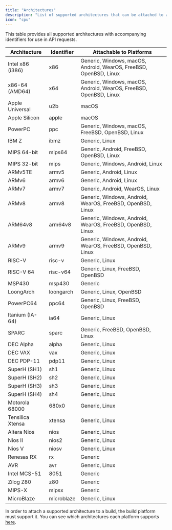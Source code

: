 ```yaml
---
title: "Architectures"
description: "List of supported architectures that can be attached to a build."
icon: "cpu"
---
```


This table provides all supported architectures with accompanying identifiers for use in API requests.

| Architecture     | Identifier | Attachable to Platforms                                           |
|------------------|------------|-------------------------------------------------------------------|
| Intel x86 (i386) | x86        | Generic, Windows, macOS, Android, WearOS, FreeBSD, OpenBSD, Linux |
| x86-64 (AMD64)   | x64        | Generic, Windows, macOS, Android, WearOS, FreeBSD, OpenBSD, Linux |
| Apple Universal  | u2b        | macOS                                                             |
| Apple Silicon    | apple      | macOS                                                             |
| PowerPC          | ppc        | Generic, Windows, macOS, FreeBSD, OpenBSD, Linux                  |
| IBM Z            | ibmz       | Generic, Linux                                                    |
| MIPS 64-bit      | mips64     | Generic, Android, FreeBSD, OpenBSD, Linux                         |
| MIPS 32-bit      | mips       | Generic, Windows, Android, Linux                                  |
| ARMv5TE          | armv5      | Generic, Android, Linux                                           |
| ARMv6            | armv6      | Generic, Android, Linux                                           |
| ARMv7            | armv7      | Generic, Android, WearOS, Linux                                   |
| ARMv8            | armv8      | Generic, Windows, Android, WearOS, FreeBSD, OpenBSD, Linux        |
| ARM64v8          | arm64v8    | Generic, Windows, Android, WearOS, FreeBSD, OpenBSD, Linux        |
| ARMv9            | armv9      | Generic, Windows, Android, WearOS, FreeBSD, OpenBSD, Linux        |
| RISC-V           | risc-v     | Generic, Linux                                                    |
| RISC-V 64        | risc-v64   | Generic, Linux, FreeBSD, OpenBSD                                  |
| MSP430           | msp430     | Generic                                                           |
| LoongArch        | loongarch  | Generic, Linux, OpenBSD                                           |
| PowerPC64        | ppc64      | Generic, Linux, FreeBSD, OpenBSD                                  |
| Itanium (IA-64)  | ia64       | Generic, Linux                                                    |
| SPARC            | sparc      | Generic, FreeBSD, OpenBSD, Linux                                  |
| DEC Alpha        | alpha      | Generic, Linux                                                    |
| DEC VAX          | vax        | Generic, Linux                                                    |
| DEC PDP-11       | pdp11      | Generic, Linux                                                    |
| SuperH (SH1)     | sh1        | Generic, Linux                                                    |
| SuperH (SH2)     | sh2        | Generic, Linux                                                    |
| SuperH (SH3)     | sh3        | Generic, Linux                                                    |
| SuperH (SH4)     | sh4        | Generic, Linux                                                    |
| Motorola 68000   | 680x0      | Generic, Linux                                                    |
| Tensilica Xtensa | xtensa     | Generic, Linux                                                    |
| Altera Nios      | nios       | Generic, Linux                                                    |
| Nios II          | nios2      | Generic, Linux                                                    |
| Nios V           | niosv      | Generic, Linux                                                    |
| Renesas RX       | rx         | Generic                                                           |
| AVR              | avr        | Generic, Linux                                                    |
| Intel MCS-51     | 8051       | Generic                                                           |
| Zilog Z80        | z80        | Generic                                                           |
| MIPS-X           | mipsx      | Generic                                                           |
| MicroBlaze       | microblaze | Generic, Linux                                                    |

In order to attach a supported architecture to a build, the build platform must support it. You can see which architectures each platform supports [here](/data/platforms).